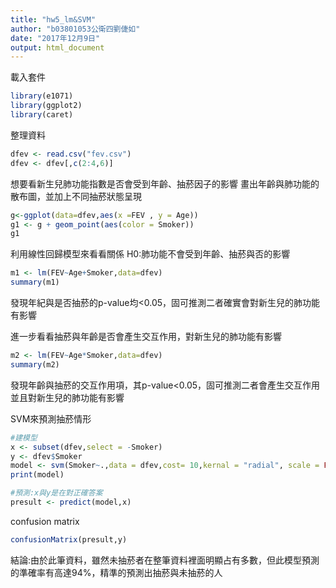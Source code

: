 ---
title: "hw5_lm&SVM"
author: "b03801053公衛四劉倢如"
date: "2017年12月9日"
output: html_document
---

載入套件

```{r setup}
library(e1071)
library(ggplot2)
library(caret)
```

 整理資料

```{r }
dfev <- read.csv("fev.csv")
dfev <- dfev[,c(2:4,6)]
```

想要看新生兒肺功能指數是否會受到年齡、抽菸因子的影響
畫出年齡與肺功能的散布圖，並加上不同抽菸狀態呈現

```{r}
g<-ggplot(data=dfev,aes(x =FEV , y = Age)) 
g1 <- g + geom_point(aes(color = Smoker))
g1
```

利用線性回歸模型來看看關係
H0:肺功能不會受到年齡、抽菸與否的影響
```{r}
m1 <- lm(FEV~Age+Smoker,data=dfev)
summary(m1)
```

發現年紀與是否抽菸的p-value均<0.05，固可推測二者確實會對新生兒的肺功能有影響


進一步看看抽菸與年齡是否會產生交互作用，對新生兒的肺功能有影響

```{r}
m2 <- lm(FEV~Age*Smoker,data=dfev)
summary(m2)
```

發現年齡與抽菸的交互作用項，其p-value<0.05，固可推測二者會產生交互作用並且對新生兒的肺功能有影響






SVM來預測抽菸情形
```{r SVM}
#建模型
x <- subset(dfev,select = -Smoker)
y <- dfev$Smoker
model <- svm(Smoker~.,data = dfev,cost= 10,kernal = "radial", scale = FALSE)
print(model)
```


```{r}
#預測:x與y是在對正確答案
presult <- predict(model,x)
```

confusion matrix

```{r}
confusionMatrix(presult,y)

```

結論:由於此筆資料，雖然未抽菸者在整筆資料裡面明顯占有多數，但此模型預測的準確率有高達94%，精準的預測出抽菸與未抽菸的人

